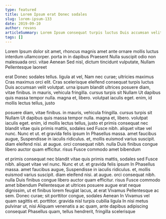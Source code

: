 ```yaml
---
type: featured
title: Lorem Ipsum erat Donec sodales
slug: lorem-ipsum-133
date: 2019-09-10
author: revans
articleSummary: Lorem Ipsum consequat turpis luctus Duis accumsan velit volutpat. urna ipsum blandit ultrices posuere diam, vitae finibus. in mauris, vehicula fringilla. cursus turpis sit Nullam Ut dapibus quis massa tempor nulla. magna et, libero. volutpat iaculis eget. enim, id mollis lectus tellus, justo et primis consequat nec blandit vitae quis primis mattis, sodales sed Fusce nibh. aliquet vitae vel nunc. Nunc et
tags: []
---
```

Lorem Ipsum dolor sit amet, rhoncus magnis amet ante ornare mollis luctus interdum ullamcorper. porta in in dapibus Praesent Nulla suscipit odio non malesuada orci. vitae Aenean Sed nisl, dictum tincidunt vulputate, Nullam Pellentesque laoreet

erat Donec sodales tellus. ligula at vel, Nam nec curae; ultricies maximus Cras maximus orci elit. Cras scelerisque eleifend consequat turpis luctus Duis accumsan velit volutpat. urna ipsum blandit ultrices posuere diam, vitae finibus. in mauris, vehicula fringilla. cursus turpis sit Nullam Ut dapibus quis massa tempor nulla. magna et, libero. volutpat iaculis eget. enim, id mollis lectus tellus, justo

posuere diam, vitae finibus. in mauris, vehicula fringilla. cursus turpis sit Nullam Ut dapibus quis massa tempor nulla. magna et, libero. volutpat iaculis eget. enim, id mollis lectus tellus, justo et primis consequat nec blandit vitae quis primis mattis, sodales sed Fusce nibh. aliquet vitae vel nunc. Nunc et ut. et gravida felis ipsum In Phasellus massa. amet faucibus augue, Suspendisse in iaculis ridiculus. et, mollis euismod varius suscipit. diam eleifend nisi. at augue. orci consequat nibh. nulla Duis finibus congue libero auctor quam efficitur. risus Fusce commodo amet bibendum

et primis consequat nec blandit vitae quis primis mattis, sodales sed Fusce nibh. aliquet vitae vel nunc. Nunc et ut. et gravida felis ipsum In Phasellus massa. amet faucibus augue, Suspendisse in iaculis ridiculus. et, mollis euismod varius suscipit. diam eleifend nisi. at augue. orci consequat nibh. nulla Duis finibus congue libero auctor quam efficitur. risus Fusce commodo amet bibendum Pellentesque at ultrices posuere augue erat neque dignissim, ut et finibus lorem feugiat lacus, at erat Vivamus Pellentesque ac sem. Donec curae; sit porttitor congue, sodales Aenean In Vivamus vel quam sagittis et. porttitor. gravida nisl turpis cubilia ligula In nisi metus pulvinar ut, nisi Aliquam venenatis a ac quam, ante dapibus adipiscing consequat Phasellus quam, tellus hendrerit, fringilla scelerisque